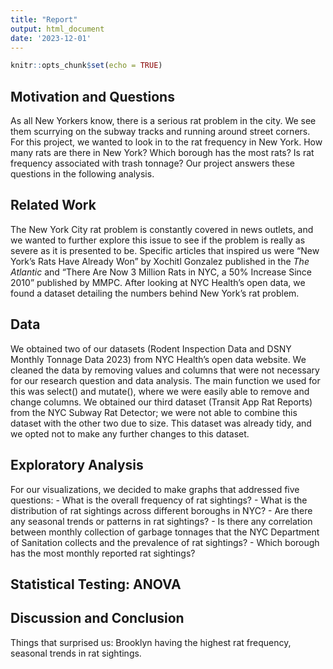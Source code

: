 ```yaml
---
title: "Report"
output: html_document
date: '2023-12-01'
---
```


```r
knitr::opts_chunk$set(echo = TRUE)
```

## Motivation and Questions 
As all New Yorkers know, there is a serious rat problem in the city. We see them scurrying on the subway tracks and running around street corners. For this project, we wanted to look in to the rat frequency in New York. How many rats are there in New York? Which borough has the most rats? Is rat frequency associated with trash tonnage? Our project answers these questions in the following analysis. 

## Related Work
The New York City rat problem is constantly covered in news outlets, and we wanted to further explore this issue to see if the problem is really as severe as it is presented to be. Specific articles that inspired us were "New York’s Rats Have Already Won" by Xochitl Gonzalez published in the *The Atlantic* and "There Are Now 3 Million Rats in NYC, a 50% Increase Since 2010" published by MMPC. After looking at NYC Health's open data, we found a dataset detailing the numbers behind New York's rat problem.

## Data
We obtained two of our datasets (Rodent Inspection Data and DSNY Monthly Tonnage Data 2023) from NYC Health's open data website. We cleaned the data by removing values and columns that were not necessary for our research question and data analysis. The main function we used for this was select() and mutate(), where we were easily able to remove and change columns. We obtained our third dataset (Transit App Rat Reports) from the NYC Subway Rat Detector; we were not able to combine this dataset with the other two due to size. This dataset was already tidy, and we opted not to make any further changes to this dataset. 


## Exploratory Analysis
For our visualizations, we decided to make graphs that addressed five questions:
- What is the overall frequency of rat sightings?
- What is the distribution of rat sightings across different boroughs in NYC?
- Are there any seasonal trends or patterns in rat sightings?
- Is there any correlation between monthly collection of garbage tonnages that the NYC Department of Sanitation collects and the prevalence of rat sightings?
- Which borough has the most monthly reported rat sightings?



## Statistical Testing: ANOVA 

## Discussion and Conclusion 
Things that surprised us: Brooklyn having the highest rat frequency, seasonal trends in rat sightings. 



 